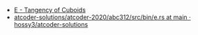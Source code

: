 
<Meta title="ABC312/ABC312-E" />
<Slide src={Png} layout="fullscreen" label="ABC312 E - Tangency of Cuboids" />

- [E \- Tangency of Cuboids](https://atcoder.jp/contests/abc312/tasks/abc312_e)
- [atcoder\-solutions/atcoder\-2020/abc312/src/bin/e\.rs at main · hossy3/atcoder\-solutions](https://github.com/hossy3/atcoder-solutions/blob/main/atcoder-2020/abc312/src/bin/e.rs)
